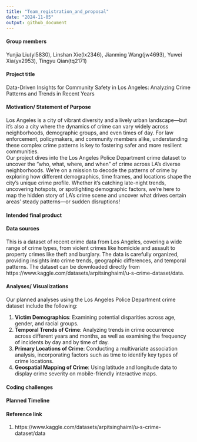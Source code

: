 ```yaml
---
title: "Team_registration_and_proposal"
date: "2024-11-05"
output: github_document
---
```


#### Group members
Yunjia Liu(yl5830), Linshan Xie(lx2346), Jianming Wang(jw4693), Yuwei Xia(yx2953), Tingyu Qian(tq2171)
 

#### Project title
Data-Driven Insights for Community Safety in Los Angeles: Analyzing Crime Patterns and Trends in Recent Years

#### Motivation/ Statement of Purpose
Los Angeles is a city of vibrant diversity and a lively urban landscape—but it’s also a city where the dynamics of crime can vary widely across neighborhoods, demographic groups, and even times of day. For law enforcement, policymakers, and community members alike, understanding these complex crime patterns is key to fostering safer and more resilient communities.\
Our project dives into the Los Angeles Police Department crime dataset to uncover the "who, what, where, and when" of crime across LA's diverse neighborhoods. We're on a mission to decode the patterns of crime by exploring how different demographics, time frames, and locations shape the city's unique crime profile. Whether it's catching late-night trends, uncovering hotspots, or spotlighting demographic factors, we’re here to map the hidden story of LA’s crime scene and uncover what drives certain areas' steady patterns—or sudden disruptions!
 
#### Intended final product

 
#### Data sources
This is a dataset of recent crime data from Los Angeles, covering a wide range of crime types, from violent crimes like homicide and assault to property crimes like theft and burglary. The data is carefully organized, providing insights into crime trends, geographic differences, and temporal patterns. The dataset can be downloaded directly from https://www.kaggle.com/datasets/arpitsinghaiml/u-s-crime-dataset/data.
 
#### Analyses/ Visualizations
Our planned analyses using the Los Angeles Police Department crime dataset include the following:\

1. **Victim Demographics**: Examining potential disparities across age, gender, and racial groups.\
2. **Temporal Trends of Crime**: Analyzing trends in crime occurrence across different years and months, as well as examining the frequency of incidents by day and by time of day.\
3. **Primary Locations of Crime**: Conducting a multivariate association analysis, incorporating factors such as time to identify key types of crime locations.\
4. **Geospatial Mapping of Crime**: Using latitude and longitude data to display crime severity on mobile-friendly interactive maps.\

#### Coding challenges


#### Planned Timeline


#### Reference link
1. https://www.kaggle.com/datasets/arpitsinghaiml/u-s-crime-dataset/data